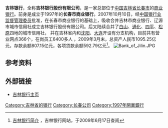 
{{Infobox_Company
| company_name =吉林银行股份有限公司
| company_type =[[商业银行|商业银行]]
| company_slogan =
| company_logo = <!-- 因文件已删，故注解：[[檔案:Bank_of_Jilin_Logo.png|檔案:Bank of Jilin Logo.png]] -->
| foundation =1997年
| location =[[长春|长春]]
| industry =[[金融业|金融业]]
| key_people =董事长：[[陈宇龙|陈宇龙]]<br />行长：[[王立生|王立生]]
| sales =
| profit =
| total_asset = [[人民币|人民币]]1095.25亿元
| net_asset =
| market_value =
| num_employees = 6400人
| products =
| revenue =
|parent         = [[韓亞銀行|韓亞銀行]]21.53025%
| homepage =[http://www.jlbank.com.cn/ www.jlbank.com.cn]|
}}

'''吉林银行'''，全称'''吉林银行股份有限公司'''，是一家总部位于[[中国|中国]][[吉林省|吉林省]][[长春市|长春市]]的[[商业银行|商业银行]]。前身是成立于1997年的'''长春市商业银行'''。2007年10月10日，经[[中国银行业监督管理委员|中国银行业监督管理委员]]批准，在长春市商业银行的基础上，吸收合并吉林市商业银行、辽源市城市信用社成立吉林银行股份有限公司。后又陆续合并了[[白山市|白山]]、[[通化市|通化]]、[[四平市|四平]]、[[松原市_(吉林省)|松原]]四地的城市信用社， 并在吉林省内和[[沈阳|沈阳]]、[[大连|大连]]开设有分支机构，目前共有营业网点366个，在岗员工6400多人 ，2009年3月末，总资产人民币1095.25亿元，存款余额807.15亿元，各项贷款余额592.79亿元<ref>[http://www.jlbank.com.cn/docc/about.aspx?id=A337BCFE10785EE0 吉林银行简介] {{Wayback|url=http://www.jlbank.com.cn/docc/about.aspx?id=A337BCFE10785EE0 |date=20081007215746 }}，吉林银行网站，于2009年6月17日查阅</ref>。
[[File:Bank_of_Jilin.JPG|thumb]]

== 参考资料 ==

<div class="references-small">
<references />
</div>

== 外部链接 ==

* [http://www.jlbank.com.cn 吉林银行主页] {{Wayback|url=http://www.jlbank.com.cn/ |date=20210113053030 }}

{{中华人民共和国城市商业银行}}
{{China-company-stub}}

[[Category:吉林省的银行|Category:吉林省的银行]]
[[Category:长春公司|Category:长春公司]]
[[Category:1997年開業銀行|Category:1997年開業銀行]]